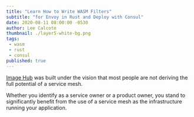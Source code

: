 ```yaml
---
title: "Learn How to Write WASM Filters"
subtitle: "for Envoy in Rust and Deploy with Consul"
date: 2020-08-11 08:00:00 -0530
author: Lee Calcote
thumbnail: ./layer5-white-bg.png
tags:
 - wasm
 - rust
 - consul
published: true
---
```



<BlogWrapper>

  [Image Hub](/projects/image-hub) was built under the vision that most people are not deriving the full potential of a service mesh. 

  Whether you identify as a service owner or a product owner, you stand to significantly benefit from the use of a service mesh as the infrastructure running your application. 

</BlogWrapper>